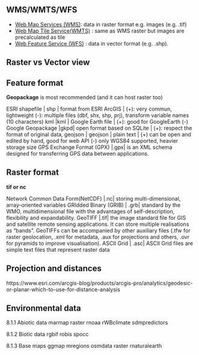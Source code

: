 ## WMS/WMTS/WFS

- [Web Map Services (WMS)](https://www.ogc.org/standards/wms/): data in raster format e.g. images (e.g. .tif)
- [Web Map Tile Service(WMTS)](https://www.ogc.org/standards/wmts/) : same as WMS raster but images are precalculated as tile
- [Web Feature Service (WFS)](https://www.ogc.org/standards/wfs/) : data in vector format (e.g. .shp).


## Raster vs Vector view
<!-- https://gisgeography.com/spatial-data-types-vector-raster/ -->

## Feature format

**Geopackage** is most recommended (and it can host raster too)

ESRI shapefile | shp | format from ESRI ArcGIS | (+): very commun, lightweight (-): multiple files (dbf, shx, shp, prj), transform variable names (10 characters)
kml |kml | Google Earth file | (+): good for GoogleEarth (-) Google
Geopackage |gkpd| open format based on SQLite | (+): respect the format of original data,
geojson | geojson | plain text | (+) can be open and edited by hand, good for web API (-) only WGS84 supported, heavier storage size
GPS Exchange Format (GPX) |.gpx| is an XML schema designed for transferring GPS data between applications.

<!-- Ressources:
https://si.ecrins-parcnational.com/blog/2020-02-geojson-shapefile-geopackage.html
https://gisgeography.com/gis-formats/
https://mapscaping.com/shapefiles-vs-geopackage/
-->

## Raster format

**tif or nc**

Network Common Data Form(NetCDF) |.nc| storing multi-dimensional, array-oriented variables
GRIdded Binary (GRIB) | .grb| standard by the WMO, multidimensional file with the advantages of self-description, flexibility and expandability. 
GeoTIFF |.tif| the image standard file for GIS and satellite remote sensing applications. It can store multiple realisations as “bands”. GeoTIFFs can be accompanied by other auxiliary files (.tfw for raster geolocation, .xml for metadata, .aux for projections and others, .ovr for pyramids to improve visualisation).
ASCII Grid | .asc| ASCII Grid files are simple text files that represent raster data


## Projection and distances
https://www.esri.com/arcgis-blog/products/arcgis-pro/analytics/geodesic-or-planar-which-to-use-for-distance-analysis



## Environmental data
8.1.1 Abiotic data
    marmap
    raster
    rnoaa
    rWBclimate
    sdmpredictors

8.1.2 Biotic data
    rgbif
    robis
    spocc

8.1.3 Base maps
    ggmap
    mregions
    osmdata
    raster
    rnaturalearth

